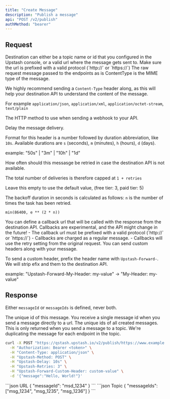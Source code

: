 ```yaml
---
title: "Create Message"
description: "Publish a message"
api: "POST /v2/publish"
authMethod: "bearer"
---
```


## Request

<ParamField path="destination" type="string" required>
  Destination can either be a topic name or id that you configured in the
  Upstash console, or a valid url where the message gets sent to. Make sure the
  url is prefixed with a valid protocol (`http://` or `https://`)
</ParamField>

<ParamField body="body" type="string">
  The raw request message passed to the endpoints as is
</ParamField>

<ParamField header="Content-Type" type="string" >
ContentType is the MIME type of the message.

We highly recommend sending a `Content-Type` header along, as this will help
your destination API to understand the content of the message.

For example `application/json`, `application/xml`, `application/octet-stream`,
`text/plain`

</ParamField>

<ParamField header="Upstash-Method" type="string" default="POST" >
	The HTTP method to use when sending a webhook to your API.

</ParamField>

<ParamField header="Upstash-Delay" type="string" >

Delay the message delivery.

Format for this header is a number followed by duration abbreviation, like
`10s`. Available durations are `s` (seconds), `m` (minutes), `h` (hours), `d`
(days).

example: "50s" | "3m" | "10h" | "1d"

</ParamField>

<ParamField header="Upstash-Retries" type="int" default={3} >
 How often should this messasge be retried in case the destination API is not available.

The total number of deliveries is therefore capped at `1 + retries`

Leave this empty to use the default value, (free tier: 3, paid tier: 5)

The backoff duration in seconds is calculated as follows: `n` is the number of
times the task has been retried.

`min(86400, e ** (2 * n))`

</ParamField>
<ParamField header="Upstash-Callback" type="string" >
You can define a callback url that will be called with the response from the destination API.
Callbacks are experimental, and the API might change in the future!
- The callback url must be prefixed with a valid protocol (`http://` or `https://`)
- Callbacks are charged as a regular message.
- Callbacks will use the retry setting from the original request.
</ParamField>

<ParamField header="Upstash-Forward-*" type="string" >
 You can send custom headers along with your message.

To send a custom header, prefix the header name with `Upstash-Forward-`. We will
strip efix and them to the destination API.

example: "Upstash-Forward-My-Header: my-value" -> "My-Header: my-value"

</ParamField>

## Response

Either `messageId` or `messageIds` is defined, never both.


<ResponseField name="messageId" type="string" >
  The unique id of this message. You receive a single message id when you send a message directly to a url.
</ResponseField>


<ResponseField name="messageIds" type="string[]" >
  The unique ids of all created messages. This is only returned when you send a message to a topic.
  We're duplicating the message for each endpoint in the topic.
</ResponseField>

<RequestExample>

```sh
curl -X POST "https://qstash.upstash.io/v2/publish/https://www.example.com" \
  -H "Authorization: Bearer <token>" \
  -H "Content-Type: application/json" \
  -H "Upstash-Method: POST" \
  -H "Upstash-Delay: 10s" \
  -H "Upstash-Retries: 3" \
  -H "Upstash-Forward-Custom-Header: custom-value" \
  -d '{"message":"Hello, World!"}'
```

</RequestExample>

<ResponseExample>
```json URL
{
  "messageId": "msd_1234"
}
```
```json Topic
{
  "messageIds": ["msg_1234", "msg_1235", "msg_1236"]
}
```

</ResponseExample>
